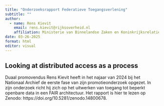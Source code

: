 ```yaml
---
title: "Onderzoeksrapport Federatieve Toegangsverlening"
subtitle: ""
author:
  - name: Rens Kievit
    email: rens.kievit@rijksoverheid.nl  
    affiliation: Ministerie van Binnelandse Zaken en Koninkrijksrelaties / Leids Universtair Medisch Centrum
date: 03-26-2025
format: html
editor: visual
---
```


## Looking at distributed access as a process

Duaal promovendus Rens Kievit heeft in het najaar van 2024 bij het Nationaal Archief de eerste fase van zijn promotieonderzoek opgezet. In zijn onderzoek richt hij zich op het uitwerken van toegang tot beperkt openbare data in een FAIR architectuur. Het rapport is hier te lezen op Zenodo: https://doi.org/10.5281/zenodo.14800678.
